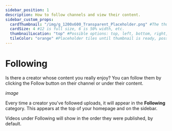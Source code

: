 ```yaml
---
sidebar_position: 1
description: How to follow channels and view their content.
sidebar_custom_props:
  cardThumbnail: "/img/g_1200x600_Transparent_Placeholder.png" #The thumbnail on the category card.
  cardSize: 4 #12 is full size, 6 is 50% width, etc.
  thumbnailLocation: "top" #Possible options: top, left, bottom, right, none
  tileColor: "orange" #Placeholder tiles until thumbnail is ready, possible options: blue, cream, darkpurple, lightpurple, mauve, orange, pink, none
---
```


# Following

Is there a creator whose content you really enjoy? You can follow them by clicking the Follow button on their channel or under their content.

*image*

Every time a creator you've followed uploads, it will appear in the **Following** category. This appears at the top of your homepage and on the sidebar.

Videos under Following will show in the order they were published, by default.
